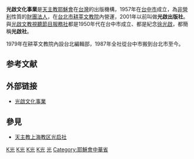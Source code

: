 '''光啟文化事業'''是[[天主教|天主教]][[耶穌會|耶穌會]]在[[台灣|台灣]]的出版機構，1957年在[[台中市|台中市]]成立，為[[非營利|非營利]]性質的[[財團法人|財團法人]]，在[[台北市|台北市]][[耕莘文教院|耕莘文教院]]內營運，2001年以前叫做'''光啟出版社'''。與[[光啟文教視聽節目服務社|光啟文教視聽節目服務社]]都是1950年代在台中市成立、都是紀念[[徐光啟|徐光啟]]，都簡稱'''光啟社'''。

1979年在耕莘文教院內設台北編輯部，1987年全社從台中市搬到台北市至今。

==参考文献==
{{Reflist}}

==外部链接==
*[http://www.kcg.org.tw/ 光啟文化事業]{{Wayback|url=http://www.kcg.org.tw/ |date=20111211200536 }}

==參見==
* [[天主教上海教区光启社|天主教上海教区光启社]]

[[Category:臺灣基督教媒體|K光]]
[[Category:臺灣天主教組織|K光]]
[[Category:臺灣出版社|K光]]
[[Category:1957年建立的組織|K光]]
[[Category:徐光啟|光]]
[[Category:耶穌會中華省|Category:耶穌會中華省]]